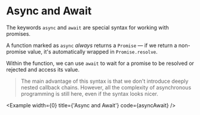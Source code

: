 
# Async and Await

The keywords `async` and `await` are special syntax for working with promises.

A function marked as `async` _always_ returns a `Promise` — if we return a non-promise value, it's automatically wrapped in `Promise.resolve`.

Within the function, we can use `await` to wait for a promise to be resolved or rejected and access its value.

> The main advantage of this syntax is that we don't introduce deeply nested callback chains. However, all the complexity of asynchronous programming is still here, even if the syntax looks nicer.

<Example width={0} title={'Async and Await'} code={asyncAwait} />
